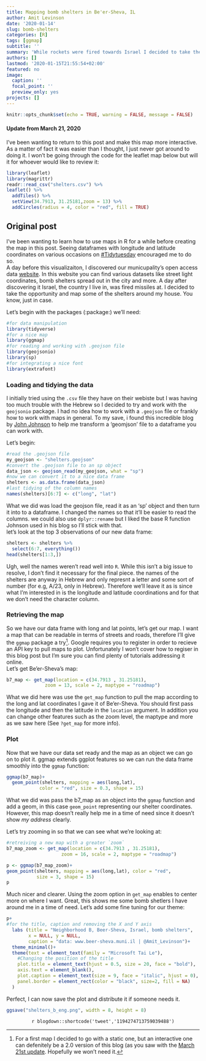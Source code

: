 ```yaml
---
title: Mapping bomb shelters in Be'er-Sheva, IL
author: Amit Levinson
date: '2020-01-14'
slug: bomb-shelters
categories: [R]
tags: [ggmap]
subtitle: ''
summary: 'While rockets were fired towards Israel I decided to take the opportunity and plot  bomb shelters in Beer-Sheva.'
authors: []
lastmod: '2020-01-15T21:55:54+02:00'
featured: no
image:
  caption: ''
  focal_point: ''
  preview_only: yes
projects: []
---
```

```r
knitr::opts_chunk$set(echo = TRUE, warning = FALSE, message = FALSE)
```

#### <a id="update"></a>**Update from March 21, 2020**

I've been wanting to return to this post and make this map more interactive. As a matter of fact it was easier than I thought, I just never got around to doing it. I won't be going through the code for the leaflet map below but will it for whoever would like to review it:

```r
library(leaflet)
library(magrittr)
readr::read_csv("shelters.csv") %>% 
leaflet() %>% 
  addTiles() %>% 
  setView(34.7913, 31.25181,zoom = 13) %>% 
  addCircles(radius = 4, color = "red", fill = TRUE)
```

## **Original post**

I've been wanting to learn how to use maps in R for a while before creating the map in this post. Seeing dataframes with longitude and latitude coordinates on various occasions on [#Tidytuesday](https://github.com/rfordatascience/tidytuesday) encouraged me to do so.  
A day before this visualizaiton, I discovered our municupality's open access data [website](https://www.beer-sheva.muni.il/OpenData/Pages/default.aspx). In this website you can find various datasets like street light coordinates, bomb shelters spread out in the city and more. A day after discovering it Israel, the country I live in, was fired missiles at. I decided to take the opportunity and map some of the shelters around my house. You know, just in case.


Let's begin with the packages (:package:) we'll need:

```r
#for data manipulation
library(tidyverse)
#for a nice map
library(ggmap)
#for reading and working with .geojson file
library(geojsonio)
library(sp)
#for integrating a nice font
library(extrafont)
```

### Loading and tidying the data 

I initially tried using the `.csv` file they have on their webiste but I was having too much trouble with the Hebrew so I decided to try and work with the `geojsonio` package. I had no idea how to work with a `.geojson` file or frankly how to work with maps in general. To my save, i found this incredible blog by [John Johnson
](https://randomjohn.github.io/r-geojson-srt/) to help me transform a 'geomjson' file to a dataframe you can work with.

Let's begin:

```r
#read the .geojson file
my_geojson <- "shelters.geojson"
#convert the .geojson file to an sp object
data_json <- geojson_read(my_geojson, what = "sp")
#now we can convert it to a nice data frame
shelters <- as.data.frame(data_json)
#last tidying of the column names
names(shelters)[6:7] <- c("long", "lat")
```

What we did was load the geojson file, read it as an 'sp' object and then turn it into to a dataframe. I changed the names so that it'll be easier to read the columns. we could also use `dplyr::rename` but I liked the base R function Johnson used in his blog so I'll stick with that.  
let's look at the top 3 observations of our new data frame:  

```r
shelters <- shelters %>% 
  select(6:7, everything())
head(shelters[1:3,])
```

Ugh, well the names weren't read well into `R`. While this isn't a big issue to resolve, I don't find it necessary for the final piece. the names of the shelters are anyway in Hebrew and only represnt a letter and some sort of number (for e.g, A/23, only in Hebrew). Therefore we'll leave it as is since what I'm interested in is the longitude and latitude coordinations and for that we don't need the character column. 

### Retrieving the map

So we have our data frame with long and lat points, let's get our map. I want a map that can be readable in terms of streets and roads, therefore I'll give the `ggmap` package a try[^1]. Google requires you to register in order to recieve an API key to pull maps to plot. Unfortunately I won't cover how to regiser in this blog post but I'm sure you can find plenty of tutorials addressing it online.    
Let's get Be'er-Sheva's map:

```r
b7_map <- get_map(location = c(34.7913 , 31.25181), 
              zoom = 13, scale = 2, maptype = "roadmap")
```

What we did here was use the `get_map` function to pull the map according to the long and lat coordinates I gave it of Be'er-Sheva. You should first pass the longitude and then the latitude in the `location` argument. In addition you can change other features such as the zoom level, the maptype and more as we saw here (See `?get_map` for more info). 

### Plot

Now that we have our data set ready and the map as an object we can go on to plot it. ggmap extends ggplot features so we can run the data frame smoothly into the `ggmap` function:

```r
ggmap(b7_map)+
  geom_point(shelters, mapping = aes(long,lat),
            color = "red", size = 0.3, shape = 15)
```

What we did was pass the b7_map as an object into the `ggmap` function and add a geom, in this case `geom_point` representing our shelter coordinates. However, this map doesn't really help me in a time of need since it doesn't show *my address* clearly.  

Let's try zooming in so that we can see what we're looking at:

```r
#retreiving a new map with a greater `zoom`
b7_map_zoom <- get_map(location = c(34.7913 , 31.25181), 
                    zoom = 16, scale = 2, maptype = "roadmap")

p <- ggmap(b7_map_zoom)+
geom_point(shelters, mapping = aes(long,lat), color = "red",
           size = 3, shape = 15)
p
```

Much nicer and clearer. Using the zoom option in `get_map` enables to center more on where I want. Great, this shows me some bomb shetlers I have around me in a time of need. Let's add some fine tuning for our theme:

```r
p+  
#for the title, caption and removing the X and Y axis
  labs (title = "Neighborhood B, Beer-Sheva, Israel, bomb shelters",
        x = NULL, y = NULL,
        caption = "data: www.beer-sheva.muni.il | @Amit_Levinson")+
  theme_minimal()+
  theme(text = element_text(family = "Microsoft Tai Le"),
    #Changing the position of the title
    plot.title = element_text(hjust = 0.5, size = 20, face = "bold"),
    axis.text = element_blank(),
    plot.caption = element_text(size = 9, face = "italic", hjust = 0),
    panel.border = element_rect(color = "black", size=2, fill = NA)
  )
```

Perfect, I can now save the plot and distribute it if someone needs it.

```r
ggsave("shelters_b_eng.png", width = 8, height = 8)
```

<center> `r blogdown::shortcode('tweet','1194274713759039488')` </center>

[^1]: For a first map I decided to go with a static one, but an interactive one can defenitely be a 2.0 version of this blog (as you saw with the [March 21st update](#update). Hopefully we won't need it.
